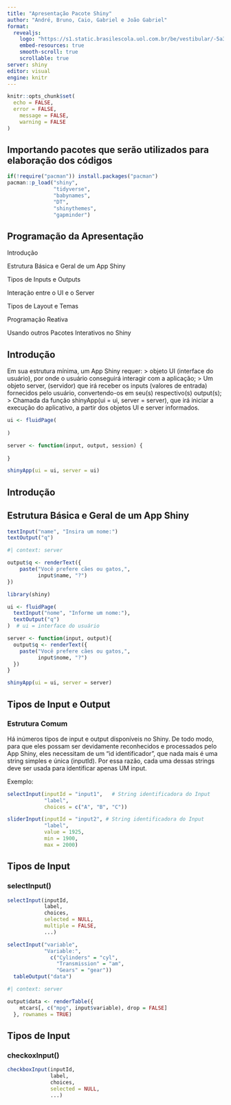 ```yaml
---
title: "Apresentação Pacote Shiny"
author: "André, Bruno, Caio, Gabriel e João Gabriel"
format:
  revealjs:
    logo: "https://s1.static.brasilescola.uol.com.br/be/vestibular/-5a33acc1ad718.jpg"
    embed-resources: true
    smooth-scroll: true
    scrollable: true
server: shiny
editor: visual
engine: knitr
---
```


```r
knitr::opts_chunk$set(
  echo = FALSE,
  error = FALSE,
	message = FALSE,
	warning = FALSE
)
```

## Importando pacotes que serão utilizados para elaboração dos códigos

```r
if(!require("pacman")) install.packages("pacman")
pacman::p_load("shiny",
               "tidyverse",
               "babynames",
               "DT",
               "shinythemes",
               "gapminder")
```


## Programação da Apresentação

  Introdução

  Estrutura Básica e Geral de um App Shiny

 Tipos de Inputs e Outputs

 Interação entre o UI e o Server

 Tipos de Layout e Temas

 Programação Reativa
 
 Usando outros Pacotes Interativos no Shiny
 

## Introdução

Em sua estrutura mínima, um App Shiny requer:
> objeto UI (interface do usuário), por
onde o usuário conseguirá interagir com a aplicação;
> Um objeto server, (servidor) que irá
receber os inputs (valores de entrada) fornecidos pelo usuário, convertendo-os em seu(s) respectivo(s)
output(s);
>  Chamada da função shinyApp(ui = ui, server = server), que irá iniciar a execução do
aplicativo, a partir dos objetos UI e server informados.

```r

ui <- fluidPage(
  
)

server <- function(input, output, session) {
  
}

shinyApp(ui = ui, server = ui)

```

## Introdução



 
## Estrutura Básica e Geral de um App Shiny

```r
textInput("name", "Insira um nome:")
textOutput("q")
```


```r
#| context: server

output$q <- renderText({
    paste("Você prefere cães ou gatos,",
          input$name, "?")
})
```

```r

library(shiny)

ui <- fluidPage( 
  textInput("nome", "Informe um nome:"),
  textOutput("q")
)  # ui = interface do usuário

server <- function(input, output){
  output$q <- renderText({
    paste("Você prefere cães ou gatos,",
          input$nome, "?")
  })
}

shinyApp(ui = ui, server = server)

```

## Tipos de Input e Output

### Estrutura Comum

Há inúmeros tipos de input e output disponíveis no Shiny. De todo modo, para que
eles possam ser devidamente reconhecidos e processados pelo App Shiny, eles necessitam
de um "id identificador", que nada mais é uma string simples e única (inputId). Por essa razão,
cada uma dessas strings deve ser usada para identificar apenas UM input.

Exemplo:

```r

selectInput(inputId = "input1",   # String identificadora do Input
            "label",
            choices = c("A", "B", "C"))

sliderInput(inputId = "input2", # String identificadora do Input
            "label",
            value = 1925,
            min = 1900,
            max = 2000)


```

## Tipos de Input

### selectInput()

```r

selectInput(inputId,
            label,
            choices,
            selected = NULL,
            multiple = FALSE,
            ...)


```


```r
selectInput("variable",
            "Variable:",
              c("Cylinders" = "cyl",
                "Transmission" = "am",
                "Gears" = "gear"))
  tableOutput("data")
```

```r
#| context: server

output$data <- renderTable({
    mtcars[, c("mpg", input$variable), drop = FALSE]
  }, rownames = TRUE)
```

## Tipos de Input

### checkoxInput()

```r

checkboxInput(inputId,
              label,
              choices,
              selected = NULL,
              ...)

```



